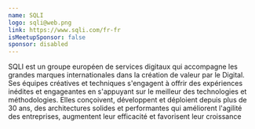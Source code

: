 ```yaml
---
name: SQLI
logo: sqli@web.png
link: https://www.sqli.com/fr-fr
isMeetupSponsor: false
sponsor: disabled
---
```


SQLI est un groupe européen de services digitaux qui accompagne les grandes
marques internationales dans la création de valeur par le Digital. Ses équipes
créatives et techniques s'engagent à offrir des expériences inédites et
engageantes en s'appuyant sur le meilleur des technologies et méthodologies.
Elles conçoivent, développent et déploient depuis plus de 30 ans, des
architectures solides et performantes qui améliorent l'agilité des entreprises,
augmentent leur efficacité et favorisent leur croissance
